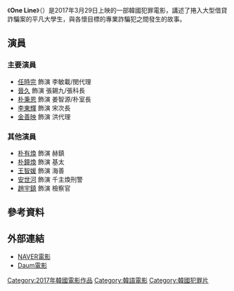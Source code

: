 {{Infobox Film
|片名        = One Line 
|電影原名    = {{lang|ko|원라인}}
|圖像        = One Line movie.jpg
|圖像說明    = 
|導演        = 梁慶模
|監製        = 
|製片        = 
|編劇        = 
|主演        = {{ubl|[[任時完|任時完]]|[[晉久|晉久]]|[[朴秉恩|朴秉恩]]|[[李東輝_(演員)|李東輝]]|[[金善映|金善映]]}}
|分級        = 
|副標題      = 
|主題曲      = 
|片頭曲      = 
|片尾曲      = 
|配樂        =
|攝影        = 
|剪輯        = 
|製片商      = 
|發行商      = Next Entertainment World
|上映日期    = {{flagicon|KOR}}2017年3月29日
|發行日期    =
|片長        = 
|產地        = {{KOR}}
|語言        = [[韓語|韓語]]
|官方網站    = 
|預算        = 
|票房        = {{US$|290萬|passthrough=yes}}<ref>{{cite web|title=ONE-LINE (2017)|url=http://www.koreanfilm.or.kr/jsp/films/index/filmsView.jsp?movieCd=20151230|website=Korean Film Biz Zone|publisher=Korean Film Council|accessdate=2017-05-31|archive-date=2017-03-29|archive-url=https://web.archive.org/web/20170329093412/http://www.koreanfilm.or.kr/jsp/films/index/filmsView.jsp?movieCd=20151230|dead-url=no}}</ref>
|中國大陸片名= 
|香港片名    = 
|新馬片名    = 
|台灣片名    = 
|sarft_id    = <!-- 公映許可號碼 -->
|amg_id      = <!-- AMG（All Media Guide）ID -->
|imdb_id     = <!-- IMDB（互聯網電影數據庫）ID -->
}}
《'''One Line'''》（{{lang-ko|원라인}}）是2017年3月29日上映的一部韓國犯罪電影，講述了捲入大型借貸詐騙案的平凡大學生，與各懷目標的專業詐騙犯之間發生的故事。

== 演員 ==
=== 主要演員 ===
*[[任時完|任時完]] 飾演 李敏載/閔代理
*[[晉久|晉久]] 飾演 張錫九/張科長
*[[朴秉恩|朴秉恩]] 飾演 姜智源/朴室長
*[[李東輝_(演員)|李東輝]] 飾演 宋次長
*[[金善映|金善映]] 飾演 洪代理

=== 其他演員 ===
*[[朴有煥|朴有煥]] 飾演 赫鎮
*[[朴鐘煥|朴鐘煥]] 飾演 基太
*[[王智媛|王智媛]] 飾演 海善
*[[安世河|安世河]] 飾演 千主煥刑警
*[[趙宇鎮|趙宇鎮]] 飾演 檢察官

== 參考資料 ==
{{reflist}}

== 外部連結 ==
*[http://movie.naver.com/movie/bi/mi/basic.nhn?code=142699 NAVER電影]{{Wayback|url=http://movie.naver.com/movie/bi/mi/basic.nhn?code=142699 |date=20170322202310 }}{{ko}}
*[http://movie.daum.net/moviedb/main?movieId=100234 Daum電影]{{Wayback|url=http://movie.daum.net/moviedb/main?movieId=100234 |date=20161010214228 }}{{ko}}
{{Next Entertainment World}}
[[Category:2017年韓國電影作品|Category:2017年韓國電影作品]]
[[Category:韓語電影|Category:韓語電影]]
[[Category:韓國犯罪片|Category:韓國犯罪片]]